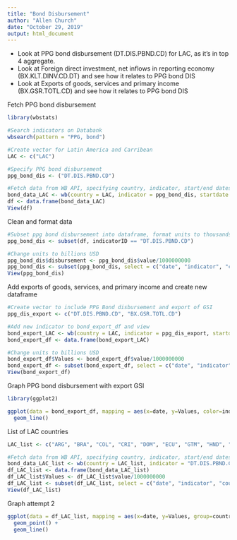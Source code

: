 ```yaml
---
title: "Bond Disbursement"
author: "Allen Church"
date: "October 29, 2019"
output: html_document
---
```

- Look at PPG bond disbursement (DT.DIS.PBND.CD) for LAC, as it's in top 4 aggregate.
- Look at Foreign direct investment, net inflows in reporting economy (BX.KLT.DINV.CD.DT) and see how it relates to PPG bond DIS
- Look at Exports of goods, services and primary income (BX.GSR.TOTL.CD) and see how it relates to PPG bond DIS

Fetch PPG bond disbursement 
```r
library(wbstats)

#Search indicators on Databank
wbsearch(pattern = "PPG, bond")

#Create vector for Latin America and Carribean
LAC <- c("LAC")

#Specify PPG bond disbursement
ppg_bond_dis <- ("DT.DIS.PBND.CD")

#Fetch data from WB API, specifying country, indicator, start/end dates and put into dataframe
bond_data_LAC <- wb(country = LAC, indicator = ppg_bond_dis, startdate = 2014, enddate = 2018, POSIXct = TRUE)
df <- data.frame(bond_data_LAC)
View(df)
```


Clean and format data
```r
#Subset ppg bond disbursement into dataframe, format units to thousands, subset
ppg_bond_dis <- subset(df, indicatorID == "DT.DIS.PBND.CD")

#Change units to billions USD
ppg_bond_dis$disbursement <- ppg_bond_dis$value/1000000000
ppg_bond_dis <- subset(ppg_bond_dis, select = c("date", "indicator", "country", "disbursement"))
View(ppg_bond_dis)
```


Add exports of goods, services, and primary income and create new dataframe
```r
#Create vector to include PPG Bond disbursement and export of GSI
ppg_dis_export <- c("DT.DIS.PBND.CD", "BX.GSR.TOTL.CD")

#Add new indicator to bond_export_df and view
bond_export_LAC <- wb(country = LAC, indicator = ppg_dis_export, startdate = 2014, enddate = 2018, POSIXct = TRUE)
bond_export_df <- data.frame(bond_export_LAC)

#Change units to billions USD
bond_export_df$Values <- bond_export_df$value/1000000000
bond_export_df <- subset(bond_export_df, select = c("date", "indicator", "country", "Values"))
View(bond_export_df)
```

Graph PPG bond disbursement with export GSI
```r
library(ggplot2)

ggplot(data = bond_export_df, mapping = aes(x=date, y=Values, color=indicator)) +
  geom_line()

```

List of LAC countries
```r
LAC_list <- c("ARG", "BRA", "COL", "CRI", "DOM", "ECU", "GTM", "HND", "MEX", "PRY")

#Fetch data from WB API, specifying country, indicator, start/end dates and put into dataframe
bond_data_LAC_list <- wb(country = LAC_list, indicator = "DT.DIS.PBND.CD", startdate = 2014, enddate = 2018, POSIXct = TRUE)
df_LAC_list <- data.frame(bond_data_LAC_list)
df_LAC_list$Values <- df_LAC_list$value/1000000000
df_LAC_list <- subset(df_LAC_list, select = c("date", "indicator", "country", "Values"))
View(df_LAC_list)
```

Graph attempt 2
```r
ggplot(data = df_LAC_list, mapping = aes(x=date, y=Values, group=country, color=country)) +
  geom_point() + 
  geom_line() 

```


